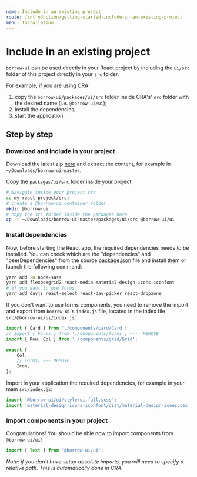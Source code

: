 ```yaml
---
name: Include in an existing project
route: /introduction/getting-started-include-in-an-existing-project
menu: Installation
---
```


# Include in an existing project

`borrow-ui` can be used directly in your React project by including the
`ui/src` folder of this project directly in your `src` folder.

For example, if you are using [CRA](https://create-react-app.dev/):

1. copy the `borrow-ui/packages/ui/src` folder inside CRA's' `src` folder with the desired name
   (i.e. `@borrow-ui/ui`);
2. install the dependencies;
3. start the application

## Step by step

### Download and include in your project

Download the latest zip [here](https://github.com/borrow-ui/borrow-ui/archive/master.zip)
and extract the content, for example in `~/Downloads/borrow-ui-master`.

Copy the `packages/ui/src` folder inside your project:

```bash
# Navigate inside your project src
cd my-react-project/src;
# create a @borrow-ui container folder
mkdir @borrow-ui
# copy the src folder inside the packages here
cp -r ~/Downloads/borrow-ui-master/packages/ui/src @borrow-ui/ui
```

### Install dependencies

Now, before starting the React app, the required dependencies needs to be installed.
You can check which are the "dependencies" and "peerDependencies" from the source
[package.json](https://github.com/borrow-ui/borrow-ui/blob/master/packages/ui/package.json)
file and install them or launch the following command:

```bash
yarn add -D node-sass
yarn add flexboxgrid2 react-media material-design-icons-iconfont
# if you want to use forms:
yarn add dayjs react-select react-day-picker react-dropzone
```

If you don't want to use forms components, you need to remove the import and export
from `borrow-ui`'s `index.js` file, located in the index file `src/@borrow-ui/ui/index.js`:

```jsx
import { Card } from './components/card/Card';
// import { Forms } from './components/forms'; <--- REMOVE
import { Row, Col } from './components/grid/Grid';

export {
    Col,
    // Forms, <-- REMOVE
    Icon,
};
```

Import in your application the required dependencies, for example in your main `src/index.js`:

```jsx
import '@borrow-ui/ui/style/ui.full.scss';
import 'material-design-icons-iconfont/dist/material-design-icons.css';
```

### Import components in your project

Congratulations! You should be able now to import components from `@borrow-ui/ui`!

```jsx
import { Text } from '@borrow-ui/ui';
```

_Note: if you don't have setup absolute imports, you will need to specify a relative path._
_This is automatically done in CRA._
